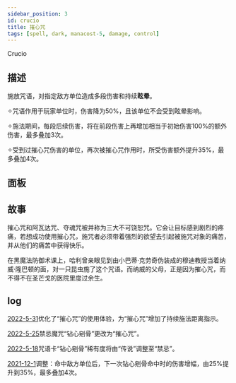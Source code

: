 ```yaml
---
sidebar_position: 3
id: crucio
title: 摧心咒
tags: [spell, dark, manacost-5, damage, control]
---
```


Crucio

<!--truncate-->



<CardBasics cardKey={id}/>


## 描述

施放咒语，对指定敌方单位造成多段伤害和持续**眩晕**。

✧咒语作用于玩家单位时，伤害降为50%，且该单位不会受到眩晕影响。

✧施法期间，每段后续伤害，将在前段伤害上再增加相当于初始伤害100%的额外伤害，最多叠加3次。

✧受到过摧心咒伤害的单位，再次被摧心咒作用时，所受伤害额外提升35%，最多叠加4次。


## 面板


<LevelComponent/>


<CardDynamicTable cardKey={id}/>


<CardComplexTable cardKey={id}/>


## 故事

摧心咒和阿瓦达咒、夺魂咒被并称为三大不可饶恕咒。它会让目标感到剧烈的疼痛，若想成功使用摧心咒，施咒者必须带着强烈的欲望去引起被施咒对象的痛苦，并从他们的痛苦中获得快乐。

在黑魔法防御术课上，哈利曾亲眼见到由小巴蒂·克劳奇伪装成的穆迪教授当着纳威·隆巴顿的面，对一只昆虫施了这个咒语。而纳威的父母，正是因为摧心咒，而不得不在圣芒戈的医院里度过余生。

## log

[2022-5-31](/blog/230601-update-annc#optimization)优化了“摧心咒”的使用体验，为“摧心咒”增加了持续施法距离指示。

[2022-5-25](/blog/230601-update-annc#optimization)禁忌魔咒“钻心剜骨”更改为“摧心咒”。

[2022-5-18](/blog/220518-update-annc#update)咒语卡“钻心剜骨”稀有度将由“传说”调整至“禁忌”。

[2021-12-1](/blog/211201-update-annc#adjustment)调整：命中敌方单位后，下一次钻心剜骨命中时的伤害增幅，由25%提升到35%，最多叠加4次。


